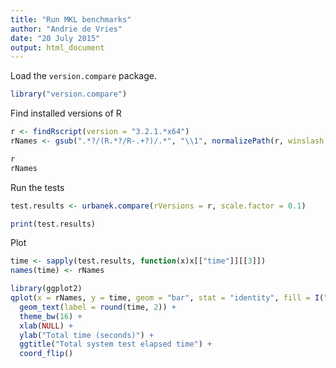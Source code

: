 ```yaml
---
title: "Run MKL benchmarks"
author: "Andrie de Vries"
date: "20 July 2015"
output: html_document
---
```


Load the `version.compare` package.

```r
library("version.compare")
```

Find installed versions of R

```r
r <- findRscript(version = "3.2.1.*x64")
rNames <- gsub(".*?/(R.*?/R-.+?)/.*", "\\1", normalizePath(r, winslash = "/"))

r
rNames
```

Run the tests

```r

test.results <- urbanek.compare(rVersions = r, scale.factor = 0.1)

print(test.results)
```


Plot

```r
time <- sapply(test.results, function(x)x[["time"]][[3]])
names(time) <- rNames

library(ggplot2)
qplot(x = rNames, y = time, geom = "bar", stat = "identity", fill = I("orange")) + 
  geom_text(label = round(time, 2)) +
  theme_bw(16) +
  xlab(NULL) +
  ylab("Total time (seconds)") + 
  ggtitle("Total system test elapsed time") +
  coord_flip()

```
